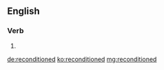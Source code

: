 ==English==

===Verb===
{{head|en|verb form}}

# {{en-past of|recondition}}

[[de:reconditioned]]
[[ko:reconditioned]]
[[mg:reconditioned]]